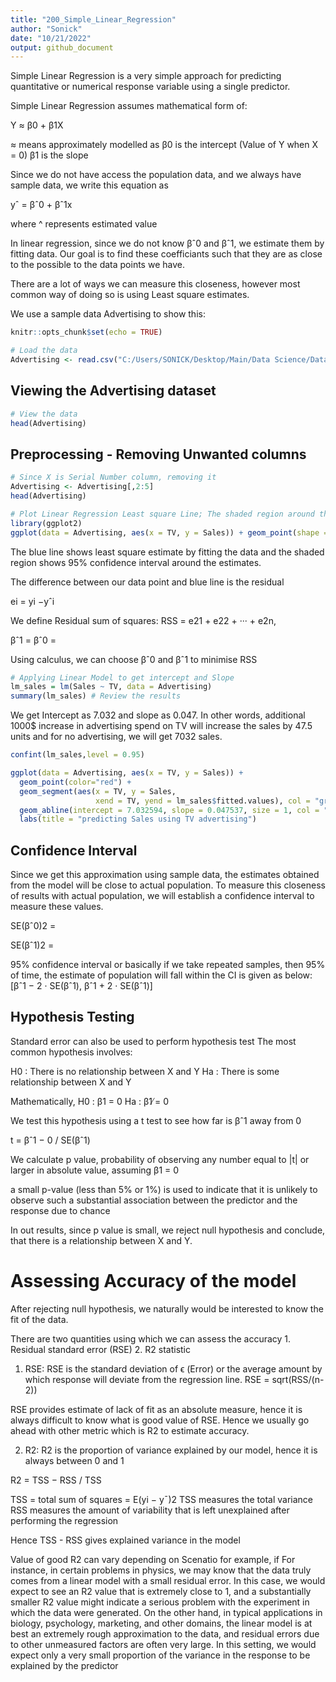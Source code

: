 ```yaml
---
title: "200_Simple_Linear_Regression"
author: "Sonick"
date: "10/21/2022"
output: github_document
---
```


Simple Linear Regression is a very simple approach for predicting quantitative or numerical response variable using a single predictor.

Simple Linear Regression assumes mathematical form of:

Y ≈ β0 + β1X


≈ means approximately modelled as
β0 is the intercept (Value of Y when X = 0)
β1 is the slope 

Since we do not have access the population data, and we always have sample data, we write this equation as

yˆ = βˆ0 + βˆ1x

where ^ represents estimated value

In linear regression, since we do not know βˆ0 and βˆ1, we estimate them by fitting data. Our goal is to find these coefficiants such that they are as close to the possible to the data points we have.

There are a lot of ways we can measure this closeness, however most common way of doing so is using Least square estimates.

We use a sample data Advertising to show this:

```r
knitr::opts_chunk$set(echo = TRUE)

```

```r
# Load the data
Advertising <- read.csv("C:/Users/SONICK/Desktop/Main/Data Science/Data/Advertising/Advertising.csv")

```

## Viewing the Advertising dataset

```r
# View the data 
head(Advertising)
```

## Preprocessing - Removing Unwanted columns

```r
# Since X is Serial Number column, removing it
Advertising <- Advertising[,2:5]
head(Advertising)
```

```r
# Plot Linear Regression Least square Line; The shaded region around the line is confidence interval of the line; we will discuss confidence interval below
library(ggplot2)
ggplot(data = Advertising, aes(x = TV, y = Sales)) + geom_point(shape = 1) + geom_smooth(method = "lm") + labs(title = "Sales vs TV with Linear fitted Line")
```



The blue line shows least square estimate by fitting the data and the shaded region shows 95% confidence interval around the estimates.

The difference between our data point and blue line is the residual

ei = yi −yˆi

We define Residual sum of squares:
RSS = e21 + e22 + ··· + e2n,

βˆ1 =
βˆ0 =


Using calculus, we can choose βˆ0 and βˆ1 to minimise RSS

```r
# Applying Linear Model to get intercept and Slope
lm_sales = lm(Sales ~ TV, data = Advertising)
summary(lm_sales) # Review the results
```
We get Intercept as 7.032 and slope as 0.047. In other words, additional 1000$ increase in advertising spend on TV will increase the sales by 47.5 units and for no advertising, we will get 7032 sales.

```r
confint(lm_sales,level = 0.95)
```


```r
ggplot(data = Advertising, aes(x = TV, y = Sales)) + 
  geom_point(color="red") + 
  geom_segment(aes(x = TV, y = Sales,
                   xend = TV, yend = lm_sales$fitted.values), col = "grey35") + 
  geom_abline(intercept = 7.032594, slope = 0.047537, size = 1, col = "deepskyblue3") + 
  labs(title = "predicting Sales using TV advertising")
```

## Confidence Interval

Since we get this approximation using sample data, the estimates obtained from the model will be close to actual population. To measure this closeness of results with actual population, we will establish a confidence interval to measure these values.

SE(βˆ0)2 = 

SE(βˆ1)2 = 

95% confidence interval or basically if we take repeated samples, then 95% of time, the estimate of population will fall within the CI is given as below:
[βˆ1 − 2 · SE(βˆ1), βˆ1 + 2 · SE(βˆ1)]

## Hypothesis Testing

Standard error can also be used to perform hypothesis test
The most common hypothesis involves:

H0 : There is no relationship between X and Y
Ha : There is some relationship between X and Y

Mathematically, 
H0 : β1 = 0
Ha : β1 ̸= 0

We test this hypothesis using a t test to see how far is βˆ1 away from 0 

t = βˆ1 − 0 / SE(βˆ1)

We calculate p value, probability of observing any number equal
to |t| or larger in absolute value, assuming β1 = 0

a small p-value (less than 5% or 1%) is used to indicate that it is unlikely to observe such a substantial association between the predictor and the response due to chance

In out results, since p value is small, we reject null hypothesis and conclude, that there is a relationship between X and Y.

# Assessing Accuracy of the model

After rejecting null hypothesis, we naturally would be interested to know the fit of the data.

There are two quantities using which we can assess the accuracy
1. Residual standard error (RSE)
2. R2 statistic

1. RSE: RSE is the standard deviation of ϵ (Error) or the average amount by which response will deviate from the regression line.
RSE = sqrt(RSS/(n-2))

RSE provides estimate of lack of fit as an absolute measure, hence it is always difficult to know what is good value of RSE. Hence we usually go ahead with other metric which is R2 to estimate accuracy.

2. R2: R2 is the proportion of variance explained by our model, hence it is always between 0 and 1

R2 = TSS − RSS / TSS

TSS = total sum of squares = E(yi − y¯)2
TSS measures the total variance
RSS measures the amount of variability that is left unexplained after performing the regression

Hence TSS - RSS gives explained variance in the model

Value of good R2 can vary depending on Scenatio for example, if For instance, in certain problems in physics, we may know that the data truly comes from a linear model with
a small residual error. In this case, we would expect to see an R2 value that
is extremely close to 1, and a substantially smaller R2 value might indicate a
serious problem with the experiment in which the data were generated. On
the other hand, in typical applications in biology, psychology, marketing,
and other domains, the linear model  is at best an extremely rough
approximation to the data, and residual errors due to other unmeasured
factors are often very large. In this setting, we would expect only a very
small proportion of the variance in the response to be explained by the
predictor
